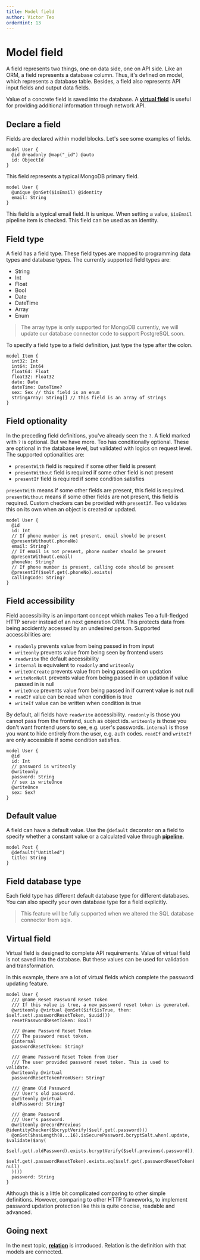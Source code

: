 ```yaml
---
title: Model field
author: Victor Teo
orderHint: 13
---
```



# Model field

A field represents two things, one on data side, one on API side. Like an ORM,
a field represents a database column. Thus, it's defined on model, which
represents a database table. Besides, a field also represents API input fields
and output data fields.

Value of a concrete field is saved into the database. A
[**virtual field**](#virtual-field) is useful for providing additional information
through network API.

## Declare a field

Fields are declared within model blocks. Let's see some examples of fields.

```teo showLineNumbers
model User {
  @id @readonly @map("_id") @auto
  id: ObjectId
}
```

This field represents a typical MongoDB primary field.

```teo showLineNumbers
model User {
  @unique @onSet($isEmail) @identity
  email: String
}
```

This field is a typical email field. It is unique. When setting a value,
`$isEmail` pipeline item is checked. This field can be used as an identity.

## Field type

A field has a field type. These field types are mapped to programming data
types and database types. The currently supported field types are:

* String
* Int
* Float
* Bool
* Date
* DateTime
* Array
* Enum

> The array type is only supported for MongoDB currently, we will update our
> database connector code to support PostgreSQL soon.

To specify a field type to a field definition, just type the type after the
colon.

```teo showLineNumbers
model Item {
  int32: Int
  int64: Int64
  float64: Float
  float32: Float32
  date: Date
  dateTime: DateTime?
  sex: Sex // this field is an enum
  stringArray: String[] // this field is an array of strings
}
```

## Field optionality

In the preceding field definitions, you've already seen the `?`. A field marked
with `?` is optional. But we have more. Teo has conditionally optional. These
are optional in the database level, but validated with logics on request level.
The supported optionalities are:

* `presentWith` field is required if some other field is present
* `presentWithout` field is required if some other field is not present
* `presentIf` field is required if some condition satisfies

`presentWith` means if some other fields are present, this field is
required. `presentWithout` means if some other fields are not present, this
field is required. Custom checkers can be provided with `presentIf`. Teo
validates this on its own when an object is created or updated.

```teo showLineNumbers
model User {
  @id
  id: Int
  // If phone number is not present, email should be present
  @presentWithout(.phoneNo)
  email: String?
  // If email is not present, phone number should be present
  @presentWithout(.email)
  phoneNo: String?
  // If phone number is present, calling code should be present
  @presentIf($self.get(.phoneNo).exists)
  callingCode: String?
}
```

## Field accessibility

Field accessibility is an important concept which makes Teo a full-fledged HTTP
server instead of an next generation ORM. This protects data from being
accidently accessed by an undesired person. Supported accessibilities are:

* `readonly` prevents value from being passed in from input
* `writeonly` prevents value from being seen by frontend users
* `readwrite` the default accessibility
* `internal` is equivalent to `readonly` and `writeonly`
* `writeOnCreate` prevents value from being passed in on updation
* `writeNonNull` prevents value from being passed in on updation if value
passed in is null
* `writeOnce` prevents value from being passed in if current value is not null
* `readIf` value can be read when condition is true
* `writeIf` value can be written when condition is true

By default, all fields have `readwrite` accessibility. `readonly` is those you
cannot pass from the frontend, such as object ids. `writeonly` is those you
don't want frontend users to see, e.g. user's passwords. `internal` is those
you want to hide entirely from the user, e.g. auth codes. `readIf` and
`writeIf` are only accessible if some condition satisfies.

```teo showLineNumbers
model User {
  @id
  id: Int
  // password is writeonly
  @writeonly
  password: String
  // sex is writeOnce
  @writeOnce
  sex: Sex?
}
```

## Default value

A field can have a default value. Use the `@default` decorator on a field to
specify whether a constant value or a calculated value through
[**pipeline**](/concepts/components/teo-schema/pipeline).

```teo showLineNumbers
model Post {
  @default("Untitled")
  title: String
}
```

## Field database type

Each field type has different default database type for different databases.
You can also specify your own database type for a field explicitly.

> This feature will be fully supported when we altered the SQL database
> connector from sqlx.

## Virtual field

Virtual field is designed to complete API requirements. Value of virtual field
is not saved into the database. But these values can be used for validation and
transformation.

In this example, there are a lot of virtual fields which complete the password
updating feature.

```teo showLineNumbers
model User {
  /// @name Reset Password Reset Token
  /// If this value is true, a new password reset token is generated.
  @writeonly @virtual @onSet($if($isTrue, then: $self.set(.passwordResetToken, $uuid)))
  resetPasswordResetToken: Bool?

  /// @name Password Reset Token
  /// The password reset token.
  @internal
  passwordResetToken: String?

  /// @name Password Reset Token from User
  /// The user provided password reset token. This is used to validate.
  @writeonly @virtual
  passwordResetTokenFromUser: String?

  /// @name Old Password
  /// User's old password.
  @writeonly @virtual
  oldPassword: String?

  /// @name Password
  /// User's password.
  @writeonly @recordPrevious @identityChecker($bcryptVerify($self.get(.password)))
  @onSet($hasLength(8...16).isSecurePassword.bcryptSalt.when(.update, $validate($any(
    $self.get(.oldPassword).exists.bcryptVerify($self.previous(.password)),
    $self.get(.passwordResetToken).exists.eq($self.get(.passwordResetTokenFromUser).exists).self.set(.passwordResetToken, null)
  ))))
  password: String
}
```

Although this is a little bit complicated comparing to other simple
definitions. However, comparing to other HTTP frameworks, to implement password
updation protection like this is quite concise, readable and advanced.

## Going next

In the next topic,
[**relation**](/concepts/components/teo-schema/relation) is introduced.
Relation is the definition with that models are connected.

<PrevNext />

